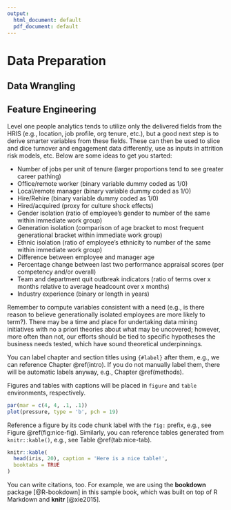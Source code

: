 ```yaml
---
output:
  html_document: default
  pdf_document: default
---
```


# Data Preparation


## Data Wrangling


## Feature Engineering

Level one people analytics tends to utilize only the delivered fields from the HRIS (e.g., location, job profile, org tenure, etc.), but a good next step is to derive smarter variables from these fields. These can then be used to slice and dice turnover and engagement data differently, use as inputs in attrition risk models, etc. Below are some ideas to get you started:

  + Number of jobs per unit of tenure (larger proportions tend to see greater career pathing)
  + Office/remote worker (binary variable dummy coded as 1/0)
  + Local/remote manager (binary variable dummy coded as 1/0)
  + Hire/Rehire (binary variable dummy coded as 1/0)
  + Hired/acquired (proxy for culture shock effects)
  + Gender isolation (ratio of employee’s gender to number of the same within immediate work
group)
  + Generation isolation (comparison of age bracket to most frequent generational bracket within
immediate work group)
  + Ethnic isolation (ratio of employee’s ethnicity to number of the same within immediate work
group)
  + Difference between employee and manager age
  + Percentage change between last two performance appraisal scores (per competency and/or
overall)
  + Team and department quit outbreak indicators (ratio of terms over x months relative to average
headcount over x months)
  + Industry experience (binary or length in years)

Remember to compute variables consistent with a need (e.g., is there reason to believe generationally isolated employees are more likely to term?). There may be a time and place for undertaking data mining initiatives with no a priori theories about what may be uncovered; however, more often than not, our efforts should be tied to specific hypotheses the business needs tested, which have sound theoretical underpinnings.




You can label chapter and section titles using `{#label}` after them, e.g., we can reference Chapter \@ref(intro). If you do not manually label them, there will be automatic labels anyway, e.g., Chapter \@ref(methods).

Figures and tables with captions will be placed in `figure` and `table` environments, respectively.

```r

par(mar = c(4, 4, .1, .1))
plot(pressure, type = 'b', pch = 19)

```

Reference a figure by its code chunk label with the `fig:` prefix, e.g., see Figure \@ref(fig:nice-fig). Similarly, you can reference tables generated from `knitr::kable()`, e.g., see Table \@ref(tab:nice-tab).

```r

knitr::kable(
  head(iris, 20), caption = 'Here is a nice table!',
  booktabs = TRUE
)

```

You can write citations, too. For example, we are using the **bookdown** package [@R-bookdown] in this sample book, which was built on top of R Markdown and **knitr** [@xie2015].
